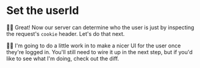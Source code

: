 # Set the userId

👨‍💼 Great! Now our server can determine who the user is just by inspecting the
request's `cookie` header. Let's do that next.

🧝‍♂️ I'm going to do a little work in <InlineFile file="app/root.tsx" /> to make
a nicer UI for the user once they're logged in. You'll still need to wire it up
in the next step, but if you'd like to see what I'm
doing, <DiffLink>check out the diff</DiffLink>.
